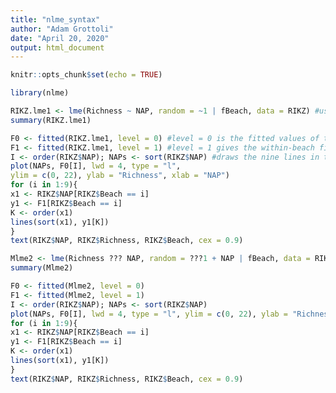 ```yaml
---
title: "nlme_syntax"
author: "Adam Grottoli"
date: "April 20, 2020"
output: html_document
---
```


```r
knitr::opts_chunk$set(echo = TRUE)
```

```r
library(nlme)
```


```r
RIKZ.lme1 <- lme(Richness ~ NAP, random = ~1 | fBeach, data = RIKZ) #use nlme to run model with beach as a random effect
summary(RIKZ.lme1)
```

```r
F0 <- fitted(RIKZ.lme1, level = 0) #level = 0 is the fitted values of the entire population
F1 <- fitted(RIKZ.lme1, level = 1) #level = 1 gives the within-beach fitted values
I <- order(RIKZ$NAP); NAPs <- sort(RIKZ$NAP) #draws the nine lines in the same plot as the population curve
plot(NAPs, F0[I], lwd = 4, type = "l",
ylim = c(0, 22), ylab = "Richness", xlab = "NAP")
for (i in 1:9){
x1 <- RIKZ$NAP[RIKZ$Beach == i]
y1 <- F1[RIKZ$Beach == i]
K <- order(x1)
lines(sort(x1), y1[K])
}
text(RIKZ$NAP, RIKZ$Richness, RIKZ$Beach, cex = 0.9)
```

```r
Mlme2 <- lme(Richness ??? NAP, random = ???1 + NAP | fBeach, data = RIKZ)# random slope and intercept
summary(Mlme2)
```

```r
F0 <- fitted(Mlme2, level = 0)
F1 <- fitted(Mlme2, level = 1)
I <- order(RIKZ$NAP); NAPs <- sort(RIKZ$NAP)
plot(NAPs, F0[I], lwd = 4, type = "l", ylim = c(0, 22), ylab = "Richness", xlab = "NAP")
for (i in 1:9){
x1 <- RIKZ$NAP[RIKZ$Beach == i]
y1 <- F1[RIKZ$Beach == i]
K <- order(x1)
lines(sort(x1), y1[K])
}
text(RIKZ$NAP, RIKZ$Richness, RIKZ$Beach, cex = 0.9)
```

